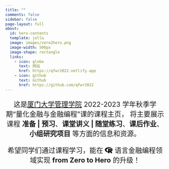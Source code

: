 ```yaml
---
title: ""
comments: false
sidebar: false
page-layout: full
about:
  id: hero-contents
  template: jolla
  image: images/zero2hero.png
  image-width: 500px
  image-shape: rectangle
  links:
    - icon: globe
      text: 网站
      href: https://qfwr2022.netlify.app
    - icon: github
      text: Github
      href: https://github.com/qfwr2022
---
```


<!-- more contents before -->

:::{#hero-contents style="font-size:1.35rem; text-align:center"}
这是[厦门大学管理学院](https://sm.xmu.edu.cn/) 2022-2023 学年秋季学期“量化金融与金融编程”课的课程主页，
将主要展示课程 **准备 | 预习**、**课堂讲义 | 随堂练习**、**课后作业**、
**小组研究项目** 等方面的信息和资源。

希望同学们通过课程学习，能在 <svg aria-hidden="true" role="img" viewBox="0 0 581 512" style="height:1em;width:1.13em;vertical-align:-0.125em;margin-left:auto;margin-right:auto;font-size:inherit;fill:#000000;overflow:visible;position:relative;"><path d="M581 226.6C581 119.1 450.9 32 290.5 32S0 119.1 0 226.6C0 322.4 103.3 402 239.4 418.1V480h99.1v-61.5c24.3-2.7 47.6-7.4 69.4-13.9L448 480h112l-67.4-113.7c54.5-35.4 88.4-84.9 88.4-139.7zm-466.8 14.5c0-73.5 98.9-133 220.8-133s211.9 40.7 211.9 133c0 50.1-26.5 85-70.3 106.4-2.4-1.6-4.7-2.9-6.4-3.7-10.2-5.2-27.8-10.5-27.8-10.5s86.6-6.4 86.6-92.7-90.6-87.9-90.6-87.9h-199V361c-74.1-21.5-125.2-67.1-125.2-119.9zm225.1 38.3v-55.6c57.8 0 87.8-6.8 87.8 27.3 0 36.5-38.2 28.3-87.8 28.3zm-.9 72.5H365c10.8 0 18.9 11.7 24 19.2-16.1 1.9-33 2.8-50.6 2.9v-22.1z"></path></svg> 语言金融编程领域实现 **from Zero to Hero** 的升级！
:::

<!-- more contents after -->

